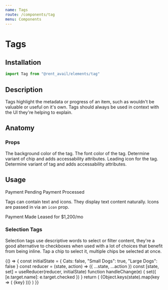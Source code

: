 ```yaml
---
name: Tags
route: /components/tag
menu: Components
---
```



# Tags

<Status status="production" />

## Installation

```js
import Tag from "@rent_avail/elements/tag"
```

## Description

Tags highlight the metadata or progress of an item, such as wouldn't be valuable or useful on it's own. Tags should always be used in context with the UI they're helping to explain.

## Anatomy

### Props

<Prop name="bg" type="string" defaultValue="#f9de89">
  The background color of the tag.
</Prop>
<Prop name="color" type="string" defaultValue="#2d2d2d">
  The font color of the tag.
</Prop>
<Prop name="filter" type="boolean" defaultValue="false">
  Determine variant of chip and adds accessability attributes.
</Prop>
<Prop name="icon" type="Element" defaultValue="null">
  Leading icon for the tag.
</Prop>
<Prop name="onChange" type="function" defaultValue="(e) => null">
  Determine variant of tag and adds accessability attributes.
</Prop>

## Usage

<Playground>
  <Tag>Payment Pending</Tag>
  <Tag bg={colors.green_500} color={colors.green_900}>
    Payment Processed
  </Tag>
</Playground>

Tags can contain text and icons. They display text content naturally. Icons are passed in via an `icon` prop.

<Playground>
  <Tag bg={colors.blue_500} color={colors.ui_100} icon={DollarSign}>
    Payment Made
  </Tag>
  <Tag bg={colors.green_300}>Leased for $1,200/mo</Tag>
</Playground>

### Selection Tags

Selection tags use descriptive words to select or filter content, they're a good alternative to checkboxes when used with a lot of choices that benefit from being inline. Tap a chip to select it, multiple chips be selected at once.

<Playground>
  {() => {
    const initialState = {
      Cats: false,
      "Small Dogs": true,
      "Large Dogs": false
    }
    const reducer = (state, action) => ({ ...state, ...action })
    const [state, set] = useReducer(reducer, initialState)
    function handleChange(e) {
      set({ [e.target.name]: e.target.checked })
    }
    return (
      <Fragment>
        {Object.keys(state).map(key => (
          <Tag select key={key} name={key} checked={state[key]} onChange={handleChange}>
            {key}
          </Tag>
        ))}
      </Fragment>
    )
  }}
</Playground>
